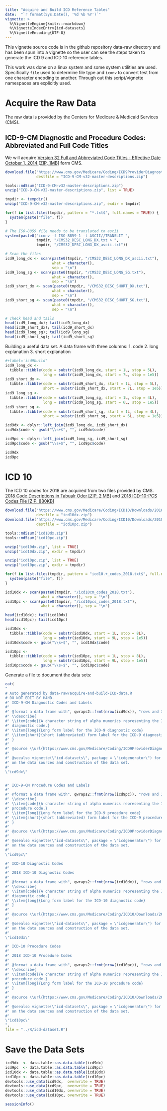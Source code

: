 ```yaml
---
title: "Acquire and Build ICD Reference Tables"
date:  "`r format(Sys.Date(), '%d %b %Y')`"
vignette: >
  %\VignetteEngine{knitr::rmarkdown}
  %\VignetteIndexEntry{icd-datasets}
  %\VignetteEncoding{UTF-8}
---
```




This vignette source code is in the github repository data-raw directory and
has been spun into a vignette so the user can see the steps taken to generate
the ICD 9 and ICD 10 reference tables.

This work was done on a linux system and some system utilities are used.
Specifically `file` used to determine file type and `iconv` to convert test
from one character encoding to another.  Through out this script/vignette
namespaces are explicitly used.

# Acquire the Raw Data
The raw data is provided by the Centers for Medicare & Medicaid Services
(CMS).

## ICD-9-CM Diagnostic and Procedure Codes: Abbreviated and Full Code Titles
We will acquire [Version 32 Full and Abbreviated Code Titles - Effective Date
October 1, 2014 [ZIP,
1MB]](https://www.cms.gov/Medicare/Coding/ICD9ProviderDiagnosticCodes/Downloads/ICD-9-CM-v32-master-descriptions.zip)
form CMS.
```r

download.file("https://www.cms.gov/Medicare/Coding/ICD9ProviderDiagnosticCodes/Downloads/ICD-9-CM-v32-master-descriptions.zip",
              destfile = "ICD-9-CM-v32-master-descriptions.zip")

tools::md5sum("ICD-9-CM-v32-master-descriptions.zip")
unzip("ICD-9-CM-v32-master-descriptions.zip", list = TRUE)

tmpdir <- tempdir()
unzip("ICD-9-CM-v32-master-descriptions.zip", exdir = tmpdir)

for(f in list.files(tmpdir, pattern = "*.txt$", full.names = TRUE)) {
  system(paste("file", f))
}

# The ISO-8859 file needs to be translated to ascii
system(paste0("iconv -f ISO-8859-1 -t ASCII//TRANSLIT ",
              tmpdir, "/CMS32_DESC_LONG_DX.txt > ",
              tmpdir, "/CMS32_DESC_LONG_DX_ascii.txt"))

# Scan the files
icd9_long_dx <- scan(paste0(tmpdir, "/CMS32_DESC_LONG_DX_ascii.txt"),
                     what = character(),
                     sep = "\n")
icd9_long_sg <- scan(paste0(tmpdir, "/CMS32_DESC_LONG_SG.txt"),
                     what = character(),
                     sep = "\n")
icd9_short_dx <- scan(paste0(tmpdir, "/CMS32_DESC_SHORT_DX.txt"),
                     what = character(),
                     sep = "\n")
icd9_short_sg <- scan(paste0(tmpdir, "/CMS32_DESC_SHORT_SG.txt"),
                     what = character(),
                     sep = "\n")

# check head and tails
head(icd9_long_dx); tail(icd9_long_dx)
head(icd9_short_dx); tail(icd9_short_dx)
head(icd9_long_sg); tail(icd9_long_sg)
head(icd9_short_sg); tail(icd9_short_sg)
```


Building a useful data set.  A data frame with three columns:
1. code
2. long explanation
3. short explanation
```r

#+label='icd9build'
icd9_long_dx <-
  tibble::tibble(code = substr(icd9_long_dx, start = 1L, stop = 5L),
                 long = substr(icd9_long_dx, start = 7L, stop = 1e5))
icd9_short_dx <-
  tibble::tibble(code = substr(icd9_short_dx, start = 1L, stop = 5L),
                 short = substr(icd9_short_dx, start = 7L, stop = 1e5))
icd9_long_sg <-
  tibble::tibble(code = substr(icd9_long_sg, start = 1L, stop = 4L),
                 long = substr(icd9_long_sg, start = 6L, stop = 1e5))
icd9_short_sg <-
  tibble::tibble(code = substr(icd9_short_sg, start = 1L, stop = 4L),
                 short = substr(icd9_short_sg, start = 6L, stop = 1e5))

icd9dx <- dplyr::left_join(icd9_long_dx, icd9_short_dx)
icd9dx$code <- gsub("\\s+$", "", icd9dx$code)

icd9pc <- dplyr::left_join(icd9_long_sg, icd9_short_sg)
icd9pc$code <- gsub("\\s+$", "", icd9pc$code)

icd9dx
icd9pc
```


# ICD 10
The ICD 10 codes for 2018 are acquired from two files provided by CMS.
[2018 Code Descriptions in Tabualr Oder [ZIP, 2 MB]](https://www.cms.gov/Medicare/Coding/ICD10/Downloads/2018-ICD-10-Code-Descriptions.zip)
and
[2018 ICD-10-PCS Codes File [ZIP, 880KB]](https://www.cms.gov/Medicare/Coding/ICD10/Downloads/2018-ICD-10-PCS-Codes-File.zip)
```r

download.file("https://www.cms.gov/Medicare/Coding/ICD10/Downloads/2018-ICD-10-Code-Descriptions.zip",
              destfile = "icd10dx.zip")
download.file("https://www.cms.gov/Medicare/Coding/ICD10/Downloads/2018-ICD-10-PCS-Codes-File.zip",
              destfile = "icd10pc.zip")

tools::md5sum("icd10dx.zip")
tools::md5sum("icd10pc.zip")

unzip("icd10dx.zip", list = TRUE)
unzip("icd10dx.zip", exdir = tmpdir)

unzip("icd10pc.zip", list = TRUE)
unzip("icd10pc.zip", exdir = tmpdir)

for(f in list.files(tmpdir, pattern = "icd10.+_codes_2018.txt$", full.names = TRUE)) {
  system(paste("file", f))
}

icd10dx <- scan(paste0(tmpdir, "/icd10cm_codes_2018.txt"),
                what = character(), sep = "\n")
icd10pc <- scan(paste0(tmpdir, "/icd10pcs_codes_2018.txt"),
                what = character(), sep = "\n")

head(icd10dx); tail(icd10dx)
head(icd10pc); tail(icd10pc)

icd10dx <-
  tibble::tibble(code = substr(icd10dx, start = 1L, stop = 8L),
                 long = substr(icd10dx, start = 9L, stop = 1e5))
icd10dx$code <- gsub("\\s+$", "", icd10dx$code)

icd10pc <-
  tibble::tibble(code = substr(icd10pc, start = 1L, stop = 8L),
                 long = substr(icd10pc, start = 9L, stop = 1e5))
icd10pc$code <- gsub("\\s+$", "", icd10pc$code)
```


Generate a file to document the data sets:
```r


cat(
"
# Auto generated by data-raw/acquire-and-build-ICD-data.R
# DO NOT EDIT BY HAND.
#' ICD-9-CM Diagnostic Codes and Labels
#'
#' @format a data frame with", qwraps2::frmt(nrow(icd9dx)), "rows and 3 columns.
#' \\describe{
#' \\item{code}{A character string of alpha numerics representing the ICD-9
#' diagnostic code.}
#' \\item{long}{Long form label for the ICD-9 diagnostic code}
#' \\item{short}{short (abbreviated) form label for the ICD-9 diagnostic code}
#' }
#'
#' @source \\url{https://www.cms.gov/Medicare/Coding/ICD9ProviderDiagnosticCodes/Downloads/ICD-9-CM-v32-master-descriptions.zip}
#'
#' @seealso vignette(\"icd-datasets\", package = \"icdgenerator\") for details
#' on the data sources and construction of the data set.
#'
\"icd9dx\"


#' ICD-9-CM Procedure Codes and Labels
#'
#' @format a data frame with", qwraps2::frmt(nrow(icd9pc)), "rows and 3 columns.
#' \\describe{
#' \\item{code}{A character string of alpha numerics representing the ICD-9
#' procedure code.}
#' \\item{long}{Long form label for the ICD-9 procedure code}
#' \\item{short}{short (abbreviated) form label for the ICD-9 procedure code}
#' }
#'
#' @source \\url{https://www.cms.gov/Medicare/Coding/ICD9ProviderDiagnosticCodes/Downloads/ICD-9-CM-v32-master-descriptions.zip}
#'
#' @seealso vignette(\"icd-datasets\", package = \"icdgenerator\") for details
#' on the data sources and construction of the data set.
#'
\"icd9pc\"

#' ICD-10 Diagnostic Codes
#'
#' 2018 ICD-10 Diagnostic Codes
#'
#' @format a data frame with", qwraps2::frmt(nrow(icd10dx)), "rows and 2 columns.
#' \\describe{
#' \\item{code}{A character string of alpha numerics representing the ICD-10
#' diagnostic code.}
#' \\item{long}{Long form label for the ICD-10 diagnostic code}
#' }
#'
#' @source \\url{https://www.cms.gov/Medicare/Coding/ICD10/Downloads/2018-ICD-10-Code-Descriptions.zip}
#'
#' @seealso vignette(\"icd-datasets\", package = \"icdgenerator\") for details
#' on the data sources and construction of the data set.
#'
\"icd10dx\"

#' ICD-10 Procedure Codes
#'
#' 2018 ICD-10 Procedure Codes
#'
#' @format a data frame with", qwraps2::frmt(nrow(icd10pc)), "rows and 2 columns.
#' \\describe{
#' \\item{code}{A character string of alpha numerics representing the ICD-10
#' procedure code.}
#' \\item{long}{Long form label for the ICD-10 procedure code}
#' }
#'
#' @source \\url{https://www.cms.gov/Medicare/Coding/ICD10/Downloads/2018-ICD-10-PCS-Codes-File.zip}
#'
#' @seealso vignette(\"icd-datasets\", package = \"icdgenerator\") for details
#' on the data sources and construction of the data set.
#'
\"icd10pc\"
",
file = "../R/icd-dataset.R")
```


# Save the Data Sets
```r
icd9dx  <- data.table::as.data.table(icd9dx)
icd9pc  <- data.table::as.data.table(icd9pc) 
icd10dx <- data.table::as.data.table(icd10dx)
icd10pc <- data.table::as.data.table(icd10pc)
devtools::use_data(icd9dx,  overwrite = TRUE)
devtools::use_data(icd9pc,  overwrite = TRUE)
devtools::use_data(icd10dx, overwrite = TRUE)
devtools::use_data(icd10pc, overwrite = TRUE)
```

```r
sessionInfo()
```

